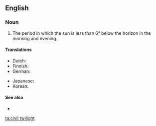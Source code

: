 ==English==

===Noun===
{{en-noun|-|head=[[civil]] [[twilight]]}}

# The period in which the sun is less than 6° below the horizon in the morning and evening.

====Translations====
{{trans-top|period in which the sun is less than 6° below the horizon}}
* Dutch: {{t|nl|burgerlijke schemering|f}}
* Finnish: {{t|fi|porvarillinen hämärä}}
* German: {{t|de|bürgerliche Dämmerung|f}}
{{trans-mid}}
* Japanese: {{t|ja|市民薄明|tr=[[しみんうすあかり]], shiminusuakai}}
* Korean: {{t|ko|시민박명|tr=siminbangmyeong}}
{{trans-bottom}}

====See also====
* {{pedialite|Twilight}}


[[ta:civil twilight]]